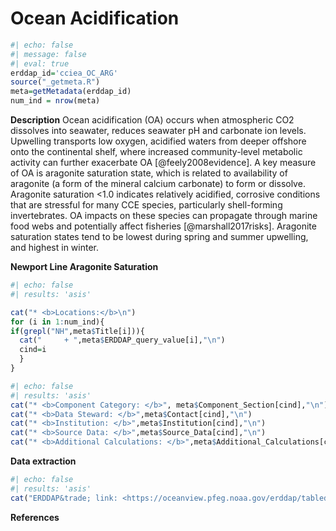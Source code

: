 # Ocean Acidification

```r
#| echo: false
#| message: false
#| eval: true
erddap_id='cciea_OC_ARG'
source("_getmeta.R")
meta=getMetadata(erddap_id)
num_ind = nrow(meta)
```

**Description** Ocean acidification (OA) occurs when atmospheric CO2 dissolves into seawater, reduces seawater pH and carbonate ion levels. Upwelling transports low oxygen, acidified waters from deeper offshore onto the continental shelf, where increased community-level metabolic activity can further exacerbate OA [@feely2008evidence]. A key measure of OA is aragonite saturation state, which is related to availability of aragonite (a form of the mineral calcium carbonate) to form or dissolve. Aragonite saturation <1.0 indicates relatively acidified, corrosive conditions that are stressful for many CCE species, particularly shell-forming invertebrates. OA impacts on these species can propagate through marine food webs and potentially affect fisheries [@marshall2017risks]. Aragonite saturation states tend to be lowest during spring and summer upwelling, and highest in winter.

**Newport Line Aragonite Saturation**

```r
#| echo: false
#| results: 'asis'

cat("* <b>Locations:</b>\n")
for (i in 1:num_ind){
if(grepl("NH",meta$Title[i])){
  cat("     + ",meta$ERDDAP_query_value[i],"\n")
  cind=i
  }
}
```

```r
#| echo: false
#| results: 'asis'
cat("* <b>Component Category: </b>", meta$Component_Section[cind],"\n")
cat("* <b>Data Steward: </b>",meta$Contact[cind],"\n")
cat("* <b>Institution: </b>",meta$Institution[cind],"\n")
cat("* <b>Source Data: </b>",meta$Source_Data[cind],"\n")
cat("* <b>Additional Calculations: </b>",meta$Additional_Calculations[cind],"\n")
```

**Data extraction**

```r
#| echo: false
#| results: 'asis'
cat("ERDDAP&trade; link: <https://oceanview.pfeg.noaa.gov/erddap/tabledap/",erddap_id,".html>",sep="")
```


**References**


